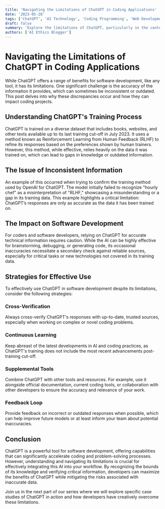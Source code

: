 ```yaml
---
title: 'Navigating the Limitations of ChatGPT in Coding Applications'
date: '2023-05-28'
tags: ['ChatGPT', 'AI Technology', 'Coding Programming', 'Web Development']
draft: false
summary: 'Explore the limitations of ChatGPT, particularly in the context of obtaining accurate information. This post discusses how the model’s training data affects its responses and how users can navigate these challenges in software development.'
authors: ['AI Ethics Blogger']
---
```


# Navigating the Limitations of ChatGPT in Coding Applications

While ChatGPT offers a range of benefits for software development, like any tool, it has its limitations. One significant challenge is the accuracy of the information it provides, which can sometimes be inconsistent or outdated. This post delves into why these discrepancies occur and how they can impact coding projects.

## Understanding ChatGPT's Training Process

ChatGPT is trained on a diverse dataset that includes books, websites, and other texts available up to its last training cut-off in July 2023. It uses a method known as Reinforcement Learning from Human Feedback (RLHF) to refine its responses based on the preferences shown by human trainers. However, this method, while effective, relies heavily on the data it was trained on, which can lead to gaps in knowledge or outdated information.

## The Issue of Inconsistent Information

An example of this occurred when trying to confirm the training method used by OpenAI for ChatGPT. The model initially failed to recognize "hourly chef" as a misinterpretation of "RLHF," showcasing a misunderstanding or a gap in its training data. This example highlights a critical limitation: ChatGPT’s responses are only as accurate as the data it has been trained on.

## The Impact on Software Development

For coders and software developers, relying on ChatGPT for accurate technical information requires caution. While the AI can be highly effective for brainstorming, debugging, or generating code, its occasional inaccuracies necessitate a secondary check against reliable sources, especially for critical tasks or new technologies not covered in its training data.

## Strategies for Effective Use

To effectively use ChatGPT in software development despite its limitations, consider the following strategies:

### Cross-Verification
Always cross-verify ChatGPT's responses with up-to-date, trusted sources, especially when working on complex or novel coding problems.

### Continuous Learning
Keep abreast of the latest developments in AI and coding practices, as ChatGPT's training does not include the most recent advancements post-training cut-off.

### Supplemental Tools
Combine ChatGPT with other tools and resources. For example, use it alongside official documentation, current coding tools, or collaboration with other developers to ensure the accuracy and relevance of your work.

### Feedback Loop
Provide feedback on incorrect or outdated responses when possible, which can help improve future models or at least inform your team about potential inaccuracies.

## Conclusion

ChatGPT is a powerful tool for software development, offering capabilities that can significantly accelerate coding and problem-solving processes. However, understanding and navigating its limitations is crucial for effectively integrating this AI into your workflow. By recognizing the bounds of its knowledge and verifying critical information, developers can maximize the benefits of ChatGPT while mitigating the risks associated with inaccurate data.

Join us in the next part of our series where we will explore specific case studies of ChatGPT in action and how developers have creatively overcome these limitations.

